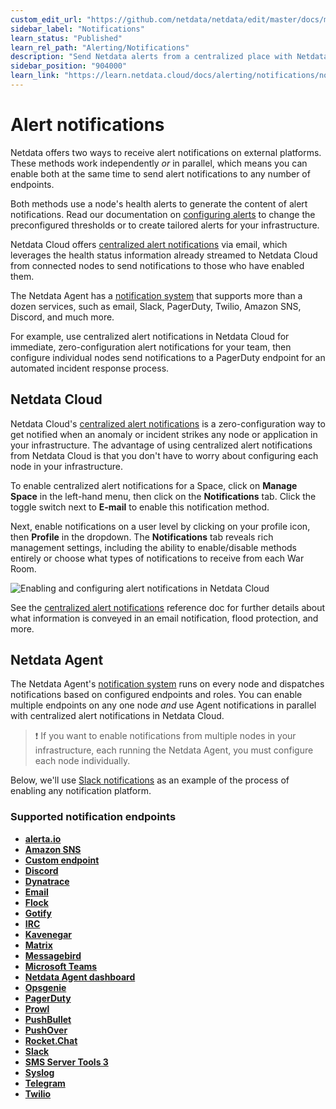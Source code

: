 ```yaml
---
custom_edit_url: "https://github.com/netdata/netdata/edit/master/docs/monitor/enable-notifications.md"
sidebar_label: "Notifications"
learn_status: "Published"
learn_rel_path: "Alerting/Notifications"
description: "Send Netdata alerts from a centralized place with Netdata Cloud, or configure nodes individually, to enable incident response and faster resolution."
sidebar_position: "904000"
learn_link: "https://learn.netdata.cloud/docs/alerting/notifications/notifications"
---
```



# Alert notifications

Netdata offers two ways to receive alert notifications on external platforms. These methods work independently _or_ in
parallel, which means you can enable both at the same time to send alert notifications to any number of endpoints.

Both methods use a node's health alerts to generate the content of alert notifications. Read our documentation on [configuring alerts](/docs/alerting/health-configuration-reference) to change the preconfigured thresholds or to create tailored alerts for your
infrastructure.

Netdata Cloud offers [centralized alert notifications](#netdata-cloud) via email, which leverages the health status
information already streamed to Netdata Cloud from connected nodes to send notifications to those who have enabled them.

The Netdata Agent has a [notification system](#netdata-agent) that supports more than a dozen services, such as email,
Slack, PagerDuty, Twilio, Amazon SNS, Discord, and much more.

For example, use centralized alert notifications in Netdata Cloud for immediate, zero-configuration alert notifications
for your team, then configure individual nodes send notifications to a PagerDuty endpoint for an automated incident
response process.

## Netdata Cloud

Netdata Cloud's [centralized alert
notifications](/docs/alerting/notifications/centralized-cloud-notifications/centralized-cloud-notifications-reference) is a zero-configuration way to
get notified when an anomaly or incident strikes any node or application in your infrastructure. The advantage of using
centralized alert notifications from Netdata Cloud is that you don't have to worry about configuring each node in your
infrastructure.

To enable centralized alert notifications for a Space, click on **Manage Space** in the left-hand menu, then click on
the **Notifications** tab. Click the toggle switch next to **E-mail** to enable this notification method.

Next, enable notifications on a user level by clicking on your profile icon, then **Profile** in the dropdown. The
**Notifications** tab reveals rich management settings, including the ability to enable/disable methods entirely or
choose what types of notifications to receive from each War Room.

![Enabling and configuring alert notifications in Netdata
Cloud](https://user-images.githubusercontent.com/1153921/101936280-93c50900-3b9d-11eb-9ba0-d6927fa872b7.gif)

See the [centralized alert notifications](/docs/alerting/notifications/centralized-cloud-notifications/centralized-cloud-notifications-reference)
reference doc for further details about what information is conveyed in an email notification, flood protection, and
more.

## Netdata Agent

The Netdata Agent's [notification system](/docs/alerting/notifications/agent-dispatched-notifications/agent-notifications-reference) runs on every node and dispatches
notifications based on configured endpoints and roles. You can enable multiple endpoints on any one node _and_ use Agent
notifications in parallel with centralized alert notifications in Netdata Cloud.

> ❗ If you want to enable notifications from multiple nodes in your infrastructure, each running the Netdata Agent, you
> must configure each node individually.

Below, we'll use [Slack notifications](#enable-slack-notifications) as an example of the process of enabling any
notification platform.

### Supported notification endpoints

-   [**alerta.io**](/docs/alerting/notifications/agent-dispatched-notifications/alerta)
-   [**Amazon SNS**](/docs/alerting/notifications/agent-dispatched-notifications/aws-sns)
-   [**Custom endpoint**](/docs/alerting/notifications/agent-dispatched-notifications/custom)
-   [**Discord**](/docs/alerting/notifications/agent-dispatched-notifications/discord)
-   [**Dynatrace**](/docs/alerting/notifications/agent-dispatched-notifications/dynatrace)
-   [**Email**](/docs/alerting/notifications/agent-dispatched-notifications/email)
-   [**Flock**](/docs/alerting/notifications/agent-dispatched-notifications/flock)
-   [**Gotify**](/docs/alerting/notifications/agent-dispatched-notifications/gotify)
-   [**IRC**](/docs/alerting/notifications/agent-dispatched-notifications/irc)
-   [**Kavenegar**](/docs/alerting/notifications/agent-dispatched-notifications/kavenegar)
-   [**Matrix**](/docs/alerting/notifications/agent-dispatched-notifications/matrix)
-   [**Messagebird**](/docs/alerting/notifications/agent-dispatched-notifications/messagebird)
-   [**Microsoft Teams**](/docs/alerting/notifications/agent-dispatched-notifications/microsoft-teams)
-   [**Netdata Agent dashboard**](https://github.com/netdata/netdata/blob/master/src/health/notifications/web/README.md)
-   [**Opsgenie**](/docs/alerting/notifications/agent-dispatched-notifications/opsgenie)
-   [**PagerDuty**](/docs/alerting/notifications/agent-dispatched-notifications/pagerduty)
-   [**Prowl**](/docs/alerting/notifications/agent-dispatched-notifications/prowl)
-   [**PushBullet**](/docs/alerting/notifications/agent-dispatched-notifications/pushbullet)
-   [**PushOver**](/docs/alerting/notifications/agent-dispatched-notifications/pushover)
-   [**Rocket.Chat**](/docs/alerting/notifications/agent-dispatched-notifications/rocketchat)
-   [**Slack**](/docs/alerting/notifications/agent-dispatched-notifications/slack)
-   [**SMS Server Tools 3**](/docs/alerting/notifications/agent-dispatched-notifications/sms)
-   [**Syslog**](/docs/alerting/notifications/agent-dispatched-notifications/syslog)
-   [**Telegram**](/docs/alerting/notifications/agent-dispatched-notifications/telegram)
-   [**Twilio**](/docs/alerting/notifications/agent-dispatched-notifications/twilio)


